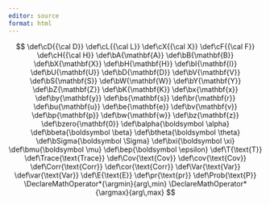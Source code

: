 ```yaml
---
editor: source
format: html
---
```


::: hidden
$$
\def\cD{{\cal D}}
\def\cL{{\cal L}}
\def\cX{{\cal X}}
\def\cF{{\cal F}}
\def\cH{{\cal H}}
\def\bA{\mathbf{A}}
\def\bB{\mathbf{B}}
\def\bX{\mathbf{X}}
\def\bH{\mathbf{H}}
\def\bI{\mathbf{I}}
\def\bU{\mathbf{U}}
\def\bD{\mathbf{D}}
\def\bV{\mathbf{V}}
\def\bS{\mathbf{S}}
\def\bW{\mathbf{W}}
\def\bY{\mathbf{Y}}
\def\bZ{\mathbf{Z}}
\def\bK{\mathbf{K}}
\def\bx{\mathbf{x}}
\def\by{\mathbf{y}}
\def\bs{\mathbf{s}}
\def\br{\mathbf{r}}
\def\bu{\mathbf{u}}
\def\be{\mathbf{e}}
\def\bv{\mathbf{v}}
\def\bp{\mathbf{p}}
\def\bw{\mathbf{w}}
\def\bz{\mathbf{z}}
\def\bzero{\mathbf{0}}
\def\balpha{\boldsymbol \alpha}
\def\bbeta{\boldsymbol \beta}
\def\btheta{\boldsymbol \theta}
\def\bSigma{\boldsymbol \Sigma}
\def\bxi{\boldsymbol \xi}
\def\bmu{\boldsymbol \mu}
\def\bep{\boldsymbol \epsilon}
\def\T{\text{T}}
\def\Trace{\text{Trace}}
\def\Cov{\text{Cov}}
\def\cov{\text{Cov}}
\def\Corr{\text{Corr}}
\def\cor{\text{Corr}}
\def\Var{\text{Var}}
\def\var{\text{Var}}
\def\E{\text{E}}
\def\pr{\text{pr}}
\def\Prob{\text{P}}
\DeclareMathOperator*{\argmin}{arg\,min}
\DeclareMathOperator*{\argmax}{arg\,max}
$$

:::
